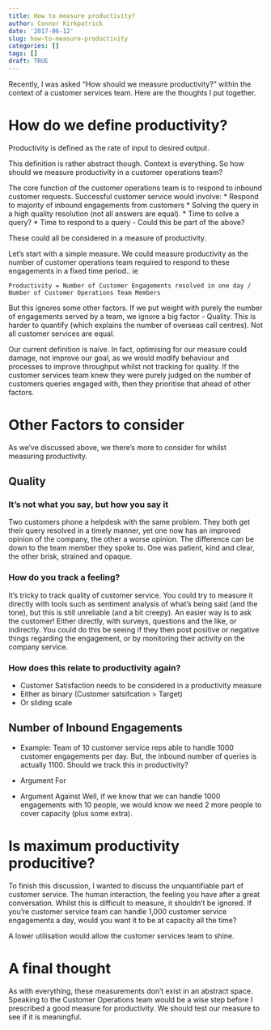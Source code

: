 ```yaml
---
title: How to measure productivity?
author: Connor Kirkpatrick
date: '2017-06-12'
slug: how-to-measure-productivity
categories: []
tags: []
draft: TRUE
---
```



Recently, I was asked "How should we measure productivity?" within the context of a customer services team. Here are the thoughts I put together.


# How do we define productivity?

Productivity is defined as the rate of input to desired output.

This definition is rather abstract though. Context is everything. So how should we measure productivity in a customer operations team?

The core function of the customer operations team is to respond to inbound customer requests. Successful customer service would involve:
* Respond to majority of inbound engagements from customers
* Solving the query in a high quality resolution (not all answers are equal).
* Time to solve a query?
* Time to respond to a query - Could this be part of the above?


These could all be considered in a measure of productivity. 

Let's start with a simple measure. We could measure productivity as the number of customer operations team required to respond to these engagements in a fixed time period.. ie 

`Productivity = Number of Customer Engagements resolved in one day / Number of Customer Operations Team Members`


But this ignores some other factors. If we put weight with purely the number of engagements served by a team, we ignore a big factor - Quality. This is harder to quantify (which explains the number of overseas call centres). Not all customer services are equal. 

Our current definition is naive. In fact, optimising for our measure could damage, not improve our goal, as we would modify behaviour and processes to improve throughput whilst not tracking for quality. If the customer services team knew they were purely judged on the number of customers queries engaged with, then they prioritise that ahead of other factors.

# Other Factors to consider

As we've discussed above, we there's more to consider for whilst measuring productivity.

## Quality

### It's not what you say, but how you say it

Two customers phone a helpdesk with the same problem. They both get their query resolved in a timely manner, yet one now has an improved opinion of the company, the other a worse opinion. The difference can be down to the team member they spoke to. One was patient, kind and clear, the other brisk, strained and opaque.

### How do you track a feeling?

It's tricky to track quality of customer service. You could try to measure it directly with tools such as sentiment analysis of what's being said (and the tone), but this is still unreliable (and a bit creepy).
An easier way is to ask the customer! Either directly, with surveys, questions and the like, or indirectly. You could do this be seeing if they then post positive or negative things regarding the engagement, or by monitoring their activity on the company service. 

### How does this relate to productivity again?

- Customer Satisfaction needs to be considered in a productivity measure
- Either as binary (Customer satsifcation > Target)
- Or sliding scale 



## Number of Inbound Engagements

- Example: Team of 10 customer service reps able to handle 1000 customer engagements per day.
  But, the inbound number of queries is actually 1100. Should we track this in productivity?
  
- Argument For
  
- Argument Against
  Well, if we know that we can handle 1000 engagements with 10 people, we would know we need 2 more people to cover capacity (plus some extra).





# Is maximum productivity producitive?

To finish this discussion, I wanted to discuss the unquantifiable part of customer service. The human interaction, the feeling you have after a great conversation. Whilst this is difficult to measure, it shouldn't be ignored. If you're customer service team can handle 1,000 customer service engagements a day, would you want it to be at capacity all the time?

A lower utilisation would allow the customer services team to shine.

# A final thought

As with everything, these measurements don't exist in an abstract space. Speaking to the Customer Operations team would be a wise step before I prescribed a good measure for productivity. We should test our measure to see if it is meaningful.


